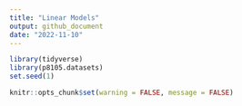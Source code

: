 ```yaml
---
title: "Linear Models"
output: github_document
date: "2022-11-10"
---
```


```r
library(tidyverse)
library(p8105.datasets)
set.seed(1)

knitr::opts_chunk$set(warning = FALSE, message = FALSE)
```
